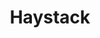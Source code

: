 ---
title: Haystack
description: Browser extension that stores your browsing history in ChromaDB and retrieves URLs with natural language descriptions. Powered by LLMs, RAG, and vector embeddings.
featured: true
---